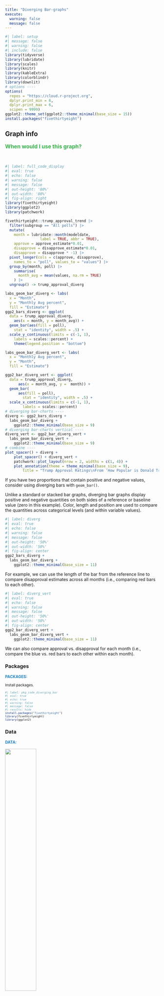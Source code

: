 ```yaml
---
title: "Diverging Bar-graphs"
execute:
  warning: false
  message: false
---
```


```r
#| label: setup
#| message: false
#| warning: false
#| include: false
library(tidyverse)
library(lubridate)
library(scales)
library(knitr)
library(kableExtra)
library(colorblindr)
library(downlit)
# options ----
options(
  repos = "https://cloud.r-project.org",
  dplyr.print_min = 6, 
  dplyr.print_max = 6, 
  scipen = 9999)
ggplot2::theme_set(ggplot2::theme_minimal(base_size = 15))
install.packages("fivethirtyeight")
```



:::: {.callout-tip collapse="false"}
## Graph info
::: {style="font-size: 1.25em; color: #38B44A;"}
**When would I use this graph?**
:::

<br>

```r
#| label: full_code_display
#| eval: true
#| echo: false
#| warning: false
#| message: false
#| out-height: '80%'
#| out-width: '80%'
#| fig-align: right
library(fivethirtyeight) 
library(ggplot2)
library(patchwork)

fivethirtyeight::trump_approval_trend |> 
  filter(subgroup == "All polls") |> 
  mutate(
    month = lubridate::month(modeldate,
                label = TRUE, abbr = TRUE),
    approve = approve_estimate*0.01,
    disapprove = disapprove_estimate*0.01,
    disapprove = disapprove * -1) |> 
  pivot_longer(cols = c(approve, disapprove), 
    names_to = "poll", values_to = "values") |> 
  group_by(month, poll) |> 
    summarise(
      month_avg = mean(values, na.rm = TRUE)
    ) |> 
  ungroup() -> trump_approval_diverg

labs_geom_bar_diverg <- labs(
  x = "Month",
  y = "Monthly Avg percent",
  fill = "Estimate")
ggp2_bars_diverg <- ggplot(
  data = trump_approval_diverg, 
    aes(x = month, y = month_avg)) +
  geom_bar(aes(fill = poll),
    stat = "identity", width = .5) + 
  scale_y_continuous(limits = c(-1, 1), 
    labels = scales::percent) + 
    theme(legend.position = "bottom")

labs_geom_bar_diverg_vert <- labs(
  x = "Monthly Avg percent",
  y = "Month",
  fill = "Estimate")

ggp2_bar_diverg_vert <- ggplot(
  data = trump_approval_diverg,
      aes(x = month_avg, y =  month)) +
  geom_bar(
      aes(fill = poll), 
        stat = "identity", width = .5) + 
  scale_x_continuous(limits = c(-1, 1), 
        labels = scales::percent)
# diverging bar-charts ----
diverg <- ggp2_bars_diverg + 
  labs_geom_bar_diverg + 
    ggplot2::theme_minimal(base_size = 9)
# diverging bar-charts vertical ----
diverg_vert <- ggp2_bar_diverg_vert + 
  labs_geom_bar_diverg_vert + 
    ggplot2::theme_minimal(base_size = 9)
# combine ----
plot_spacer() + diverg + 
    plot_spacer() + diverg_vert + 
    patchwork::plot_layout(nrow = 2, widths = c(1, 4)) + 
    plot_annotation(theme = theme_minimal(base_size = 9), 
        title = "Trump Approval Ratings\nFrom 'How Popular is Donald Trump'")
```

If you have two proportions that contain positive and negative values, consider using diverging bars with `geom_bar()`. 

Unlike a standard or stacked bar graphs, diverging bar graphs display positive and negative quantities on both sides of a reference or baseline value (zero in this example). Color, length and position are used to compare the quantities across categorical levels (and within variable values). 

```r
#| label: diverg
#| eval: true
#| echo: false
#| warning: false
#| message: false
#| out-height: '50%'
#| out-width: '50%'
#| fig-align: center
ggp2_bars_diverg + 
  labs_geom_bar_diverg + 
    ggplot2::theme_minimal(base_size = 11)
```

For example, we can use the length of the bar from the reference line to compare disapproval estimates across all months (i.e., comparing red bars to each other). 

```r
#| label: diverg_vert
#| eval: true
#| echo: false
#| warning: false
#| message: false
#| out-height: '50%'
#| out-width: '50%'
#| fig-align: center
ggp2_bar_diverg_vert + 
  labs_geom_bar_diverg_vert + 
    ggplot2::theme_minimal(base_size = 11)
```

We can also compare approval vs. disapproval for each month (i.e., compare the blue vs. red bars to each other within each month).

::::


:::: {.panel-tabset}

### Packages

::: {style="font-size: 0.90em; color: #1e83c8;"}
**PACKAGES:**
:::

::: {style="font-size: 0.85em;"}
Install packages.
:::


::: {style="font-size: 0.75em;"}
```r
#| label: pkg_code_diverging_bar
#| eval: true
#| echo: true
#| warning: false
#| message: false
#| results: hide
install.packages("fivethirtyeight")
library(fivethirtyeight) 
library(ggplot2)
```
:::

### Data

::: {style="font-size: 0.90em; color: #1e83c8;"}
**DATA:**
:::

::: {.column-margin}
![](../www/538.png){fig-align="right" width="45%" height="45%"}
:::

::: {style="font-size: 0.85em;"}
Create `trump_approval_diverg` from the `trump_approval_trend` dataset in the `fivethirtyeight` package.
:::

::: {style="font-size: 0.75em;"}
```r
#| label: data_code_diverging_bar
#| eval: true
#| echo: true
fivethirtyeight::trump_approval_trend |> 
  filter(subgroup == "All polls") |> 
  mutate(
    month = lubridate::month(modeldate,
                label = TRUE, abbr = TRUE),
    approve = approve_estimate*0.01,
    disapprove = disapprove_estimate*0.01,
    disapprove = disapprove * -1) |> 
  pivot_longer(cols = c(approve, disapprove), 
    names_to = "poll", values_to = "values") |> 
  group_by(month, poll) |> 
    summarise(
      month_avg = mean(values, na.rm = TRUE)
    ) |> 
  ungroup() -> trump_approval_diverg
glimpse(trump_approval_diverg)
```
:::
::::

:::: {.panel-tabset}

### Code

::: {style="font-size: 0.90em; color: #1e83c8;"}
**CODE:**
:::

::: {style="font-size: 0.85em;"}

Create the labels

Map the `month` to the `x` and `month_avg` to the `y`

Inside` geom_bar()`

  - map `poll` to `fill`
  
  - use `stat = "identity"` and `width = .5`
  
Add `scale_y_continuous()` to manually set the limits and format the axis with `scales::percent`

Move the legend to the bottom of the graph with `theme(legend.position = "bottom")`

:::

::: {style="font-size: 0.75em;"}
```r
#| label: code_graph_diverging_bar
#| eval: false
#| echo: true 
#| warning: false
#| message: false
labs_geom_bar_diverg <- labs(
  title = "Trump Approval Ratings",
  subtitle = "From 'How Popular is Donald Trump'",
  x = "Month",
  y = "Monthly average percent",
  fill = "Estimate")
ggp2_bars_diverg <- ggplot(
  data = trump_approval_diverg, 
    aes(x = month, y = month_avg)) +
  geom_bar(aes(fill = poll),
    stat = "identity", width = .5) + 
  scale_y_continuous(limits = c(-1, 1), 
    labels = scales::percent) + 
    theme(legend.position = "bottom")

ggp2_bars_diverg + 
  labs_geom_bar_diverg
```
:::

### Graph

::: {style="font-size: 0.90em; color: #1e83c8;"}
**GRAPH:**
:::

```r
#| label: create_graph_diverging_bar
#| eval: true
#| echo: false
#| warning: false
#| message: false
labs_geom_bar_diverg <- labs(
  title = "Trump Approval Ratings",
  subtitle = "From 'How Popular is Donald Trump'",
  x = "Month",
  y = "Monthly average percent",
  fill = "Estimate")
ggp2_bars_diverg <- ggplot(
  data = trump_approval_diverg, 
    aes(x = month, y = month_avg)) +
  geom_bar(aes(fill = poll),
    stat = "identity", width = .5) + 
  scale_y_continuous(limits = c(-1, 1), 
    labels = scales::percent) + 
    theme(legend.position = "bottom")

ggp2_bars_diverg + 
  labs_geom_bar_diverg
```

::::

## Vertical diverging Bar-graphs

For vertically arranged bars, we switch the `x` and `y` axis variables.

:::: {.panel-tabset}

### Code

::: {style="font-size: 0.90em; color: #1e83c8;"}
**CODE:**
:::

::: {style="font-size: 0.85em;"}

Create the labels

Map the `month_avg` to the `x` and `month` to the `y` 

*Inside* `geom_bar()` 

  - map `poll` to `fill`  

  - use `stat = "identity"` and `width = .5`  
  
Add `scale_y_continuous()` to manually set the limits and format the axis with `scales::percent` 

:::

::: {style="font-size: 0.75em;"}
```r
#| label: code_graph_vert_diverg_bars
#| eval: false
#| echo: true 
#| warning: false
#| message: false
labs_geom_bar_diverg_vert <- labs(
  title = "Trump Approval Ratings",
  subtitle = "From 'How Popular is Donald Trump'",
  x = "Monthly average percent",
  y = "Month",
  fill = "Estimate")
ggp2_bar_diverg_vert <- ggplot(
  data = trump_approval_diverg,
      aes(x = month_avg, y =  month)) +
  geom_bar(
      aes(fill = poll), 
        stat = "identity", width = .5) + 
  scale_x_continuous(limits = c(-1, 1), 
        labels = scales::percent)
ggp2_bar_diverg_vert + 
  labs_geom_bar_diverg_vert
```

:::

### Graph

::: {style="font-size: 0.90em; color: #1e83c8;"}
**GRAPH:**
:::

```r
#| label: create_graph_vert_diverg_bars
#| eval: true
#| echo: false
#| warning: false
#| message: false
labs_geom_bar_diverg_vert <- labs(
  title = "Trump Approval Ratings",
  subtitle = "From 'How Popular is Donald Trump'",
  x = "Monthly average percent",
  y = "Month",
  fill = "Estimate")
ggp2_bar_diverg_vert <- ggplot(
  data = trump_approval_diverg,
      aes(x = month_avg, y =  month)) +
  geom_bar(
      aes(fill = poll), 
        stat = "identity", width = .5) + 
  scale_x_continuous(limits = c(-1, 1), 
        labels = scales::percent)
ggp2_bar_diverg_vert + 
  labs_geom_bar_diverg_vert
```

::::